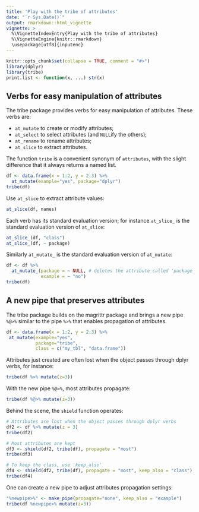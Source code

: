 ```yaml
---
title: 'Play with the tribe of attributes'
date: "`r Sys.Date()`"
output: rmarkdown::html_vignette
vignette: >
  %\VignetteIndexEntry{Play with the tribe of attributes}
  %\VignetteEngine{knitr::rmarkdown}
  \usepackage[utf8]{inputenc}
---
```


```r
knitr::opts_chunk$set(collapse = TRUE, comment = "#>")
library(dplyr)
library(tribe)
print.list <- function(x, ...) str(x)
```


## Verbs for easy manipulation of attributes

The tribe package provides verbs for easy manipulation of attributes. 
These verbs are: 

  - `at_mutate` to create or modify attributes; 
  - `at_select` to select attributes (and `NULL`ify the others);
  - `at_rename` to rename attributes; 
  - `at_slice` to extract attributes. 

The function `tribe` is a convenient synonym of `attributes`, 
with the slight difference that it always returns a named list. 

```r
df <- data.frame(x = 1:2, y = 2:3) %>%
  at_mutate(example="yes", package="dplyr")
tribe(df)
```

Use `at_slice` to extract attribute values: 

```r
at_slice(df, names)
```

Each verb has its standard evaluation version; for instance `at_slice_` is the standard evaluation version of `at_slice`: 

```r
at_slice_(df, "class")
at_slice_(df, ~ package)
```

Similarly `at_mutate_` is the standard evaluation version of `at_mutate`: 

```r
df <- df %>%
  at_mutate_(package = ~ NULL, # deletes the attribute called 'package'
             example = ~ "no")
tribe(df)
```


## A new pipe that preserves attributes

The tribe package builds on the magrittr package and brings a new pipe `%@>%` similar to the pipe `%>%` that enables propagation of attributes. 

```r
df <- data.frame(x = 1:2, y = 2:3) %>%
 at_mutate(example="yes",
           package="tribe", 
           class = c("my_tbl", "data.frame"))
```

Attributes just created are often lost when the object passes through dplyr verbs, for instance: 

```r
tribe(df %>% mutate(z=3))
```

With the new pipe `%@>%`, most attributes propagate: 

```r
tribe(df %@>% mutate(z=3))
```

Behind the scene, the `shield` function operates: 

```r
# Attributes are lost when the object passes through dplyr verbs
df2 <- df %>% mutate(z = 3)
tribe(df2)

# Most attributes are kept
df3 <- shield(df2, tribe(df), propagate = "most")
tribe(df3)

# To keep the class, use 'keep_also'
df4 <- shield(df2, tribe(df), propagate = "most", keep_also = "class")
tribe(df4)
```

One can create a new pipe to adjust attributes propagation settings: 

```r
"%newpipe>%" <- make_pipe(propagate="none", keep_also = "example")
tribe(df %newpipe>% mutate(z=3))
```

